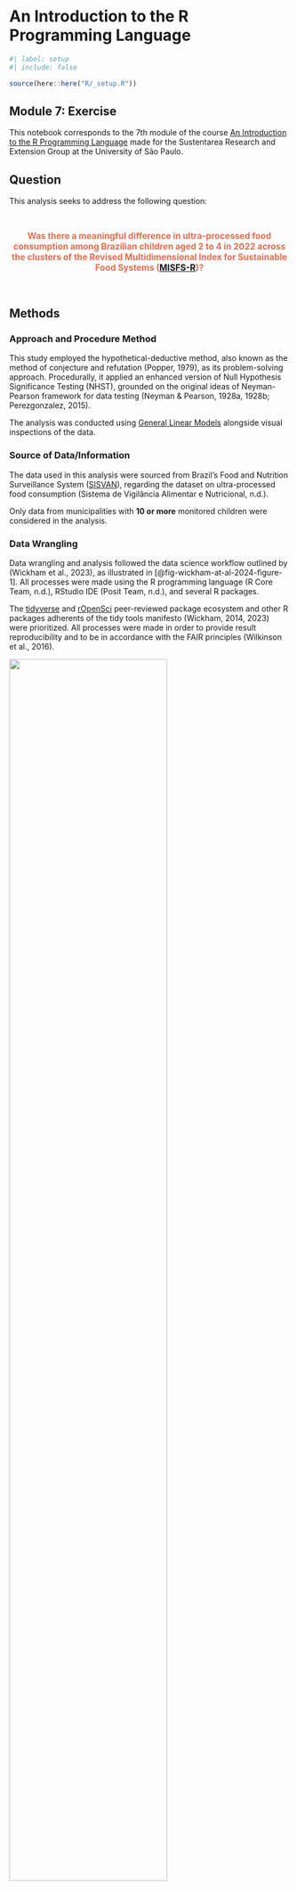 # An Introduction to the R Programming Language

```r
#| label: setup
#| include: false

source(here::here("R/_setup.R"))
```

## Module 7: Exercise

This notebook corresponds to the 7th module of the course [An Introduction to the R Programming Language](https://github.com/danielvartan/r-course) made for the Sustentarea Research and Extension Group at the University of São Paulo.

## Question

This analysis seeks to address the following question:

::: {style="text-align: center; font-size: 1.1em; font-weight: bold; color: #ED6B4D; padding-top: 1em; padding-bottom: 1em;"}
Was there a **meaningful** difference in ultra-processed food consumption among Brazilian children aged 2 to 4 in 2022 across the clusters of the Revised Multidimensional Index for Sustainable Food Systems ([MISFS-R](https://doi.org/10.1002/sd.2376))?
:::

## Methods

### Approach and Procedure Method

This study employed the hypothetical-deductive method, also known as the method of conjecture and refutation (Popper, 1979), as its problem-solving approach. Procedurally, it applied an enhanced version of Null Hypothesis Significance Testing (NHST), grounded on the original ideas of Neyman-Pearson framework for data testing (Neyman & Pearson, 1928a, 1928b; Perezgonzalez, 2015).

The analysis was conducted using [General Linear Models](https://en.wikipedia.org/wiki/General_linear_model) alongside visual inspections of the data.

### Source of Data/Information

The data used in this analysis were sourced from Brazil's Food and Nutrition Surveillance System ([SISVAN](https://sisaps.saude.gov.br/sisvan/)), regarding the dataset on ultra-processed food consumption (Sistema de Vigilância Alimentar e Nutricional, n.d.).

Only data from municipalities with **10 or more** monitored children were considered in the analysis.

### Data Wrangling

Data wrangling and analysis followed the data science workflow outlined by (Wickham et al., 2023), as illustrated in [@fig-wickham-at-al-2024-figure-1]. All processes were made using the R programming language (R Core Team, n.d.), RStudio IDE (Posit Team, n.d.), and several R packages.

The [tidyverse](https://www.tidyverse.org/) and [rOpenSci](https://ropensci.org/) peer-reviewed package ecosystem and other R packages adherents of the tidy tools manifesto (Wickham, 2014, 2023) were prioritized. All processes were made in order to provide result reproducibility and to be in accordance with the FAIR principles (Wilkinson et al., 2016).

::: {#fig-wickham-at-al-2024-figure-1}
![](../images/wickham-at-al-2024-figure-1.png){width=75%}

[Source: Reproduced from Wickham et al. (2023).]{.legend}

Workflow of the data science process created by Wickham, Çetinkaya-Runde, and Grolemund.
:::

The Tidyverse [code style guide](https://style.tidyverse.org/) and [design principles](https://design.tidyverse.org/) were followed to ensure consistency and enhance readability.

All analyses are fully reproducible and can be rerun at any time.

### Hypothesis Testing

We tested whether the means of ultra-processed food consumption among Brazilian children aged 2 to 4 in 2022 differed meaningfully across the clusters of the Revised Multidimensional Index for Sustainable Food Systems (MISFS-R).

To ensure practical significance, we applied a Minimum Effect Size (MES) criterion, following the original Neyman-Pearson framework for hypothesis testing (Neyman & Pearson, 1928a, 1928b; Perezgonzalez, 2015). The MES was set at Cohen's threshold for small effects (Cohen's $d$: $0.2$; Cohen's $f$: $0.1$) (Cohen, 1988). Thus, a difference was considered meaningfully only if its effect-size exceeded the MES; otherwise, it was considered negligible.

The test was structured as follows:

- **Null Hypothesis** ($\text{H}_{0}$): Ultra-processed food consumption among Brazilian children aged 2 to 4 in 2022 does not differ meaningfully across MISFS-R clusters, indicated by Cohen's $f$ effect-size statistic being smaller than or equal to $0.1$ (negligible) **or** by a non-significant F-test (with a Type I error probability ($\alpha$) of $0.05$).

- **Alternative Hypothesis** ($\text{H}_{a}$): Ultra-processed food consumption among Brazilian children aged 2 to 4 in 2022 differs meaningfully across MISFS-R clusters, indicated by Cohen's $f$ effect-size statistic being greater than $0.1$ (non-negligible) **and** by a significant F-test (with a Type I error probability ($\alpha$) of $0.05$).

Formally:

$$
\begin{cases}
\text{H}_{0}: \text{Cohen's} \ f \leq \text{MES} \quad \text{or} \quad \text{F-test is not significant} \ (\alpha \geq 0.05) \\
\text{H}_{a}: \text{Cohen's} \ f > \text{MES} \quad \text{and} \quad \text{F-test is significant} \ (\alpha < 0.05)
\end{cases}
$$

### Interpretation of Results

#### Revised Multidimensional Index for Sustainable Food Systems (MISFS-R)

The MISFS is a tool designed to assess the sustainability of food systems at a subnational level in Brazil, incorporating local behaviors and practices. The MISFS-R is a revised version that introduces new indicators and a refined methodology for calculating the index ([@fig-norde-2023-figure-6]). For more details, see Carvalho et al. (2021) and Norde et al. (2023).

::: {#fig-norde-2023-figure-6}
![](images/norde-2023-figure-6.jpg){width=90%}

[Source: Reproduced from @norde2023.]{.legend}

Dendrogram for cluster analysis between Brazilian states considering all the Revised Multidimensional Index for Sustainable Food Systems (MISFS-R) indicators and geographical location of each cluster.
:::

#### Practical Significance

To ensure practical significance, we used Cohen's $f$ statistic small size benchmark as a reference. This statistic was analyzed considering a confidence interval of $95\%$.

We emphasize the need for the use of a MES while conducting hypothesis tests, since a p-value does not measure effect size; rather, it represents the conditional probability of observing the test statistic (or a more extreme value) given that the null hypothesis is true (Cohen, 1994; Wasserstein & Lazar, 2016). As Cohen (1988) put it:

> What is really intended by the invalid affirmation of a null hypothesis is not
that the population ES is literally zero, **but rather that it is negligible, or
trivial**. (Cohen, 1988, p. 16).

> [...] in many circumstances, all that is intended by "proving" the null hypothesis is that the ES [Effect Size] is not necessarily zero but **small enough to be negligible**. (Cohen, 1988, p. 461).

> SMALL EFFECT SIZE: $f^2 = .02$. Translated into $\text{R}^{2}$ or partial $\text{R}^{2}$ for Case 1, this gives $.02 / (1 + .02) = .0196$. We thus define a small effect as one that accounts for 2% of the $\text{Y}$ variance (in contrast with 1% for $r$), and translate to an $\text{R} = \sqrt{0196} = .14$ (compared to .10 for $r$). This is a modest enough amount, **just barely escaping triviality** and (alas!) all too frequently in practice represents the true order of magnitude of the effect being tested [@cohen1988a, p. 413].

## Setting the Environment

```r
#| eval: false

library(curl)
library(dplyr)
library(geobr)
library(ggplot2)
library(readr)
library(readxl)
library(stringr)
```

## Importing and Tidying the Data

Source: SISVAN [Food Consumption](https://opendatasus.saude.gov.br/dataset/sisvan-estado-nutricional) dataset for ultra-processed food consumption of children between 2 to 4 years old (Sistema de Vigilância Alimentar e Nutricional, n.d.).

### Downloading the Data

```r
if (!dir.exists(here::here("data"))) dir.create("data")
file <- here::here("data", "sisvan-raw.xlsx")

paste0(
    "https://sisaps.saude.gov.br/sisvan/public/file/relatorios/",
    "consumo/2oumais/entre2a4anos/CONS_ULTRA.xlsx"
  ) |>
  curl::curl_download(file)
```

### Reading the Data

```r
data <-
  here::here("data", "sisvan-raw.xlsx") |>
  readxl::read_xlsx(
    sheet = "2022",
    skip = 1,
    col_types = "text"
  )
```

### Tidying the Data

```r
data <-
  data |>
  janitor::clean_names() |>
  dplyr::rename(
    state_abbrev = uf,
    municipality_code = codigo_ibge,
    municipality_name = municipio,
    n_upf = total,
    n_upf_rel = percent,
    n_monitored = x6
  ) |>
  dplyr::mutate(
    municipality_code = as.integer(municipality_code),
    municipality_name = stringr::str_to_title(municipality_name),
    n_upf = as.integer(n_upf),
    n_monitored = as.integer(n_monitored)
  )
```

### Validating the Data

```r
data <-
  data |>
  dplyr::filter(
    !n_upf > n_monitored,
    n_monitored >= 10,
    !state_abbrev == "DF"
  ) |>
  tidyr::drop_na(n_upf, n_monitored) |>
  dplyr::mutate(n_upf_rel = n_upf / n_monitored)
```

### Transforming the Data

```r
data <-
  data |>
  dplyr::mutate(
    misfs = dplyr::case_when(
      state_abbrev %in% c(
        "AC", "GO", "MS", "MT", "RO", "TO"
      ) ~ "A",
      state_abbrev %in% c(
        "ES", "MG", "PR", "RJ", "RS", "SC", "SP"
      ) ~ "B",
      state_abbrev %in% c(
        "AL", "BA", "CE", "MA", "PB", "PE", "PI", "RN", "SE"
      ) ~ "C",
      state_abbrev %in% c(
        "AM", "AP", "PA", "RR"
      ) ~ "D",
    ),
    misfs = factor(misfs, levels = c("A", "B", "C", "D"))
  ) |>
  dplyr::relocate(misfs, .before = state_abbrev)
```

```r
#| eval: false
#| include: false

data |> View()
```

```r
data |> dplyr::glimpse()
```

## Data Dictionary

- `misfs`: Revised Multidimensional Index for Sustainable Food Systems (MISFS-R) cluster (type: `factor`).
- `state_abbrev`: State abbreviation (Federal Unit) (type: `character`).
- `municipality_code`: Municipality code (type: `integer`).
- `municipality_name`: Municipality name (type: `character`).
- `n_upf`: Number of children that consumed ultra-processed foods (UPF) (type: `integer`).
- `n_upf_rel`: Percentage of children that consumed ultra-processed foods (UPF) (type: `double`).
- `n_monitored`: Number of monitored children (type: `integer`).


## Exploring the Data

```r
#| output: asis

data |>
  summarytools::freq(
    var = misfs,
    style = "rmarkdown",
    plain.ascii = FALSE,
    headings = FALSE
  )
```

```r
#| fig-align: center
#| code-fold: true

library(ggplot2)
library(palmerpenguins)

penguins |>
  ggplot(aes(x = flipper_length_mm, fill = species)) +
  geom_histogram(alpha = 0.5, position = "identity") +
  scale_fill_manual(values = c("darkorange","darkorchid","cyan4"))
```


## Conclusion


## Acknowledgments

![](../images/sustentarea-icon-rgb-150-dpi.png){style="width: 17.5%;"}

This analysis was produced during the course [An Introduction to the R Programming Language](https://github.com/danielvartan/r-course) made for the [Sustentarea](https://www.fsp.usp.br/sustentarea) Research and Extension Group at the University of São Paulo.

## How to Cite

To cite this work, please use the following format:

[YOUR SURNAME HERE], [YOUR INITIALS HERE], Pereira, J. L., Vartanian, D. (2025). *Was there a meaningful difference in ultra-processed food consumption among Brazilian children aged 2 to 4 in 2022 across MISFS-R clusters?*. Sustentarea Research and Extension Group at the University of São Paulo.

A BibTeX entry for LaTeX users is

```
@techreport{magalhaes2025,
  title = {Was there a meaningful difference in ultra-processed food consumption among Brazilian children aged 2 to 4 in 2022 across MISFS-R clusters?},
  author = {{YOUR FULL NAME HERE} and {Jaqueline Lopes Pereira} and {Daniel Vartanian}},
  year = {2025},
  address = {São Paulo},
  institution = {Sustentarea Research and Extension Group at the University of São Paulo},
  langid = {en}
}
```

## References

<!-- @carvalho2021a -->

Carvalho, A. M. de, Verly Jr, E., Marchioni, D. M., & Jones, A. D. (2021). Measuring sustainable food systems in Brazil: A framework and multidimensional index to evaluate socioeconomic, nutritional, and environmental aspects. *World Development*, *143*, 105470. <https://doi.org/10.1016/j.worlddev.2021.105470>

<!-- @cohen1988a -->

Cohen, J. (1988). *Statistical power analysis for the behavioral sciences* (2nd ed.). Lawrence Erlbaum Associates.

<!-- @cohen1994 -->

Cohen, J. (1994). The earth is round (p<.05). American Psychologist, 49(12), 997–1003. https://doi.org/10.1037/0003-066X.49.12.997

<!-- @neyman1928 -->

Neyman, J., & Pearson, E. S. (1928). On the use and interpretation of certain test criteria for purposes of statistical inference: Part I. *Biometrika*, *20A*(1/2), 175–240. <https://doi.org/10.2307/2331945>

<!-- @neyman1928a -->

Neyman, J., & Pearson, E. S. (1928). On the use and interpretation of certain test criteria for purposes of statistical inference: Part II. *Biometrika*, *20A*(3/4), 263–294. <https://doi.org/10.2307/2332112>

<!-- @norde2023 -->

Norde, M. M., Porciuncula, L., Garrido, G., Nunes-Galbes, N. M., Sarti, F. M., Marchioni, D. M. L., & de Carvalho, A. M. (2023). Measuring food systems sustainability in heterogenous countries: The Brazilian multidimensional index updated version applicability. *Sustainable Development*, *31*(1), 91–107. <https://doi.org/10.1002/sd.2376>

<!-- @pereira -->

Pereira, R. H. M., & Goncalves, C. N. (n.d.). *geobr: Download official spatial data sets of Brazil* [Software, R package]. <https://doi.org/10.32614/CRAN.package.geobr>

<!-- @perezgonzalez2015 -->

Perezgonzalez, J. D. (2015). Fisher, Neyman-Pearson or NHST? A tutorial for teaching data testing. *Frontiers in Psychology*, *68. <https://doi.org/10.3389/fpsyg.2015.00223>

<!-- @popper1979a -->

Popper, K. R. (1979). *Objective knowledge: An evolutionary approach*. Oxford University Press.

<!-- positteama -->

Posit Team. (n.d.). *RStudio: Integrated development environment for R* [Software]. Posit Software. <http://www.posit.co>

<!-- rcoreteama -->

R Core Team. (n.d.). *R: A language and environment for statistical computing* [Software]. R Foundation for Statistical Computing. <https://www.R-project.org>

<!-- @sisvanb -->

Sistema de Vigilância Alimentar e Nutricional. (n.d.). *Relatórios de acesso público* [Dataset]. <https://sisaps.saude.gov.br/sisvan/relatoriopublico/>

<!-- wasserstein2016 -->

Wasserstein, R. L., & Lazar, N. A. (2016). The ASA statement on p-values: Context, process, and purpose. *The American Statistician*, *70*(2). <https://doi.org/10.1080/00031305.2016.1154108>

<!-- wickham2014 -->

Wickham, H. (2014). Tidy data. *Journal of Statistical Software*, *59*(10). <https://doi.org/10.18637/jss.v059.i10>

<!-- wickham2023c -->

Wickham, H. (2023, February 23). *The tidy tools manifesto*. Tidyverse. <https://tidyverse.tidyverse.org/articles/manifesto.html>

<!-- wickham2023e -->

Wickham, H., Çetinkaya-Rundel, M., & Grolemund, G. (2023). *R for data science: Import, tidy, transform, visualize, and model data* (2nd ed.). O’Reilly Media. https://r4ds.hadley.nz

<!-- wilkinson2016 -->

Wilkinson, M. D., Dumontier, M., Aalbersberg, Ij. J., Appleton, G., Axton, M., Baak, A., Blomberg, N., Boiten, J.-W., Da Silva Santos, L. B., Bourne, P. E., Bouwman, J., Brookes, A. J., Clark, T., Crosas, M., Dillo, I., Dumon, O., Edmunds, S., Evelo, C. T., Finkers, R., … Mons, B. (2016). The FAIR guiding principles for scientific data management and stewardship. *Scientific Data*, *3*(1), 160018. <https://doi.org/10.1038/sdata.2016.18>